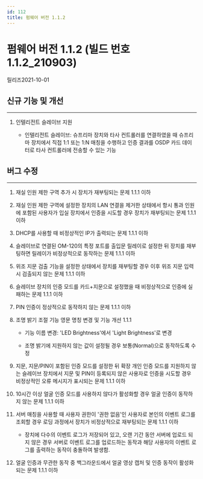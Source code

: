 ```yaml
---
id: 112
title: 펌웨어 버전 1.1.2
---
```


# 펌웨어 버전 1.1.2 (빌드 번호 1.1.2_210903)

릴리즈<Separator/>2021-10-01

## 신규 기능 및 개선

---

1. 인텔리전트 슬레이브 지원

    - 인텔리전트 슬레이브: 슈프리마 장치와 타사 컨트롤러를 연결하였을 때 슈프리마 장치에서 직접 1:1 또는 1:N 매칭을 수행하고 인증 결과를 OSDP 카드 데이터로 타사 컨트롤러에 전송할 수 있는 기능

## 버그 수정

---

<BugLists>

1. 재실 인원 제한 구역 추가 시 장치가 재부팅되는 문제 <Badge>1.1.1 이하</Badge>

1. 재실 인원 제한 구역에 설정한 장치의 LAN 연결을 제거한 상태에서 항시 통과 인원에 포함된 사용자가 입실 장치에서 인증을 시도할 경우 장치가 재부팅되는 문제 <Badge>1.1.1 이하</Badge>

1. DHCP를 사용할 때 비정상적인 IP가 출력되는 문제 <Badge>1.1.1 이하</Badge>

1. 슬레이브로 연결된 OM-120의 특정 포트를 출입문 릴레이로 설정한 뒤 장치를 재부팅하면 릴레이가 비정상적으로 동작하는 문제 <Badge>1.1.1 이하</Badge>

1. 위조 지문 검출 기능을 설정한 상태에서 장치를 재부팅할 경우 이후 위조 지문 입력 시 검출되지 않는 문제 <Badge>1.1.1 이하</Badge>

1. 슬레이브 장치의 인증 모드를 카드+지문으로 설정했을 때 비정상적으로 인증에 실패하는 문제 <Badge>1.1.1 이하</Badge>

1. PIN 인증이 정상적으로 동작하지 않는 문제 <Badge>1.1.1 이하</Badge>

1. 조명 밝기 조절 기능 영문 명칭 변경 및 기능 개선 <Badge>1.1.1</Badge>

    - 기능 이름 변경: 'LED Brightness'에서 'Light Brightness'로 변경

    - 조명 밝기에 지원하지 않는 값이 설정될 경우 보통(Normal)으로 동작하도록 수정

1. 지문, 지문/PIN이 포함된 인증 모드를 설정한 뒤 확장 개인 인증 모드를 지원하지 않는 슬레이브 장치에서 지문 및 PIN이 등록되지 않은 사용자로 인증을 시도할 경우 비정상적인 오류 메시지가 표시되는 문제 <Badge>1.1.1 이하</Badge>

1. 10시간 이상 얼굴 인증 모드를 사용하지 않다가 활성화할 경우 얼굴 인증이 동작하지 않는 문제 <Badge>1.1.1 이하</Badge>

1. 서버 매칭을 사용할 때 사용자 권한이 '권한 없음'인 사용자로 본인의 이벤트 로그를 조회할 경우 로딩 과정에서 장치가 비정상적으로 재부팅되는 문제 <Badge>1.1.1 이하</Badge>

    - 장치에 다수의 이벤트 로그가 저장되어 있고, 오랜 기간 동안 서버에 업로드 되지 않은 경우 서버로 이벤트 로그를 업로드하는 동작과 해당 사용자의 이벤트 로그를 출력하는 동작이 충돌하여 발생함.

1. 얼굴 인증과 무관한 동작 중 백그라운드에서 얼굴 영상 캡처 및 인증 동작이 활성화되는 문제 <Badge>1.1.1 이하</Badge>

</BugLists>